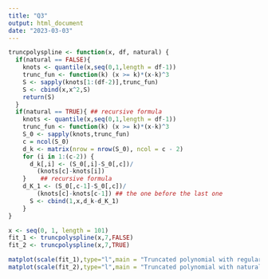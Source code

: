 ```yaml
---
title: "Q3"
output: html_document
date: "2023-03-03"
---
```


```r
truncpolyspline <- function(x, df, natural) {
  if(natural == FALSE){
    knots <- quantile(x,seq(0,1,length = df-1))
    trunc_fun <- function(k) (x >= k)*(x-k)^3
    S <- sapply(knots[1:(df-2)],trunc_fun)
    S <- cbind(x,x^2,S)
    return(S)
  }
  if(natural == TRUE){ ## recursive formula
    knots <- quantile(x,seq(0,1,length = df-1))
    trunc_fun <- function(k) (x >= k)*(x-k)^3
    S_0 <- sapply(knots,trunc_fun)
    c = ncol(S_0)
    d_k <- matrix(nrow = nrow(S_0), ncol = c - 2)
    for (i in 1:(c-2)) {
      d_k[,i] <- (S_0[,i]-S_0[,c])/
        (knots[c]-knots[i])
    }    ## recursive formula 
    d_K_1 <- (S_0[,c-1]-S_0[,c])/
        (knots[c]-knots[c-1]) ## the one before the last one 
      S <- cbind(1,x,d_k-d_K_1)
    }
}

x <- seq(0, 1, length = 101)
fit_1 <- truncpolyspline(x,7,FALSE)
fit_2 <- truncpolyspline(x,7,TRUE)

matplot(scale(fit_1),type="l",main = "Truncated polynomial with regular base")
matplot(scale(fit_2),type="l",main = "Truncated polynomial with natural base")


```
